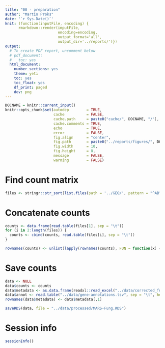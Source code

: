 ```yaml
---
title: "00 - preparation"
author: "Martin Proks"
date: '`r Sys.Date()`'
knit: (function(inputFile, encoding) { 
      rmarkdown::render(inputFile,
                        encoding=encoding,
                        output_format='all',
                        output_dir='../reports/')})
output:
  # To create PDF report, uncomment below
  # pdf_document:
  #   toc: yes
  html_document:
    number_sections: yes
    theme: yeti
    toc: yes
    toc_float: yes
    df_print: paged
    dev: png
---
```


```r
DOCNAME = knitr::current_input()
knitr::opts_chunk$set(autodep        = TRUE,
                      cache          = FALSE,
                      cache.path     = paste0("cache/", DOCNAME, "/"),
                      cache.comments = TRUE,
                      echo           = TRUE,
                      error          = FALSE,
                      fig.align      = "center",
                      fig.path       = paste0("../reports/figures/", DOCNAME, "/"),
                      fig.width      = 10,
                      fig.height     = 8,
                      message        = FALSE,
                      warning        = FALSE)
```

# Find count matrix

```r
files <- stringr::str_sort(list.files(path = '../GEO/', pattern = "^AB", full.names = T), numeric = T)
```

# Concatenate counts

```r
counts <- data.frame(read.table(files[1], sep = "\t"))
for (i in 2:length(files)) {
  counts <- cbind(counts, read.table(files[i], sep = "\t"))
}

rownames(counts) <- unlist(lapply(rownames(counts), FUN = function(x) { return(strsplit(x, ';')[[1]][1]) }))
```

# Save counts

```r
data <- NULL
data$counts <- counts
data$metadata <- as.data.frame(readxl::read_excel("../data/corrected_fung_design_file.xlsx", sheet = "Sheet1", col_names = T)[-1])
data$annot <- read.table("../data/gene-annotations.tsv", sep = "\t", header = T)
rownames(data$metadata) <- data$metadata[,1]

saveRDS(data, file = "../data/processed/MARS-Fung.RDS")
```

# Session info

```r
sessionInfo()
```
